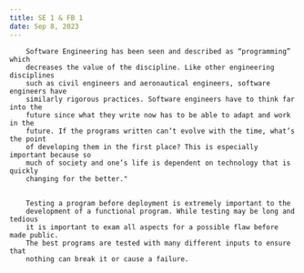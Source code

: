 ```yaml
---
title: SE 1 & FB 1
date: Sep 8, 2023
---
```


        Software Engineering has been seen and described as “programming” which
        decreases the value of the discipline. Like other engineering disciplines
        such as civil engineers and aeronautical engineers, software engineers have 
        similarly rigorous practices. Software engineers have to think far into the 
        future since what they write now has to be able to adapt and work in the 
        future. If the programs written can’t evolve with the time, what’s the point 
        of developing them in the first place? This is especially important because so
        much of society and one’s life is dependent on technology that is quickly 
        changing for the better."  
##
        Testing a program before deployment is extremely important to the
        development of a functional program. While testing may be long and tedious
        it is important to exam all aspects for a possible flaw before made public.
        The best programs are tested with many different inputs to ensure that
        nothing can break it or cause a failure.